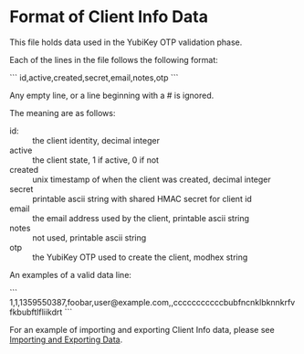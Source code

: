 =Format of Client Info Data= 

This file holds data used in the YubiKey OTP validation phase.

Each of the lines in the file follows the following format:

```
id,active,created,secret,email,notes,otp
```

Any empty line, or a line beginning with a # is ignored.

The meaning are as follows:

;id:
: the client identity, decimal integer
;active
: the client state, 1 if active, 0 if not
;created
: unix timestamp of when the client was created, decimal integer
;secret
: printable ascii string with shared HMAC secret for client id
;email
: the email address used by the client, printable ascii string
;notes
: not used, printable ascii string
;otp
: the YubiKey OTP used to create the client, modhex string

An examples of a valid data line:

```
1,1,1359550387,foobar,user@example.com,,cccccccccccbubfncnklbknnkrfvfkbubftlfliikdrt
```

For an example of importing and exporting Client Info data, please see 
[[ImportExportData|Importing and Exporting Data]].
